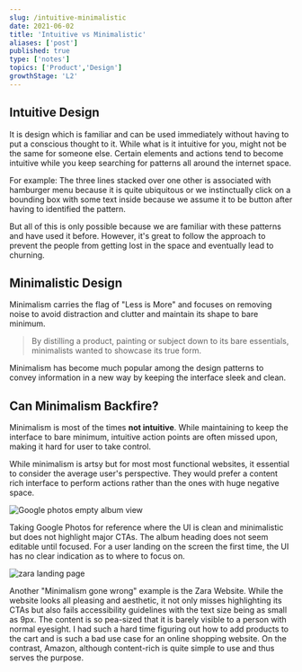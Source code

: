 ```yaml
---
slug: /intuitive-minimalistic
date: 2021-06-02
title: 'Intuitive vs Minimalistic'
aliases: ['post']
published: true
type: ['notes']
topics: ['Product','Design']
growthStage: 'L2'
---
```


## Intuitive Design 



It is design which is familiar and can be used immediately without having to put a conscious thought to it. While what is it intuitive for you, might not be the same for someone else. Certain elements and actions tend to become intuitive while you keep searching for patterns all around the internet space. 

For example: The three lines stacked over one other is associated with hamburger menu because it is quite ubiquitous or we instinctually click on a bounding box with some text inside because we assume it to be button after having to identified the pattern.

But all of this is only possible because we are familiar with these patterns and have used it before. However, it's great to follow the approach to prevent the people from getting lost in the space and eventually lead to churning.




## Minimalistic Design



Minimalism carries the flag of "Less is More" and focuses on removing noise to avoid distraction and clutter and maintain its shape to bare minimum.

> By distilling a product, painting or subject down to its bare essentials, minimalists wanted to showcase its true form. 

Minimalism has become much popular among the design patterns to convey information in a new way by keeping the interface sleek and clean.



## Can Minimalism Backfire?

Minimalism is most of the times **not intuitive**. While maintaining to keep the interface to bare minimum, intuitive action points are often missed upon, making it hard for user to take control. 

While minimalism is artsy but for most most functional websites, it essential to consider the average user's perspective. They would prefer a content rich interface to perform actions rather than the ones with huge negative space.  

![Google photos empty album view](./images/google-photos.png)

Taking Google Photos for reference where the UI is clean and minimalistic but does not highlight major CTAs. The album heading does not seem editable until focused. For a user landing on the screen the first time, the UI has no clear indication as to where to focus on.

![zara landing page](./images/zara.png)

Another "Minimalism gone wrong" example is the Zara Website. While the website looks all pleasing and aesthetic, it not only misses highlighting its CTAs but also fails accessibility guidelines with the text size being as small as 9px. The content is so pea-sized that it is barely visible to a person with normal eyesight. I had such a hard time figuring out how to add products to the cart and is such a bad use case for an online shopping website. On the contrast, Amazon, although content-rich is quite simple to use and thus serves the purpose.